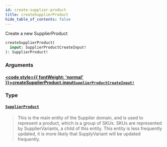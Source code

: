 ```yaml
---
id: create-supplier-product
title: createSupplierProduct
hide_table_of_contents: false
---
```








Create a new SupplierProduct

```graphql
createSupplierProduct(
  input: SupplierProductCreateInput!
): SupplierProduct!
```


### Arguments

#### [<code style={{ fontWeight: 'normal' }}>createSupplierProduct.<b>input</b></code>](#)<Bullet />[`SupplierProductCreateInput!`](/supply/api/graphql-admin/reference/inputs/supplier-product-create-input) <Badge class="secondary" text="non-null"/> <Badge class="secondary" text="input"/>
> 
> 

### Type

#### [`SupplierProduct`](/supply/api/graphql-admin/reference/objects/supplier-product) <Badge class="secondary" text="object"/>
> This is the main entity of the Supplier domain, and is used to represent a product, which is a group of SKUs.
SKUs are represented by SupplierVariants, a child of this entity.
This entity is less frequently updated, it is more likely that SupplyVariant will be updated frequently.
> 





